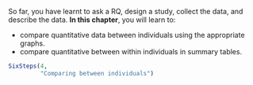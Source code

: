 ::: {.objectivesBox .objectives data-latex="{iconmonstr-target-4-240.png}"}
So far, you have learnt to ask a RQ, design a study, collect the data, and describe the data.
**In this chapter**, you will learn to:

* compare quantitative data between individuals using the appropriate graphs.
* compare quantitative between within individuals in summary tables.
:::


```r
SixSteps(4, 
         "Comparing between individuals")
```